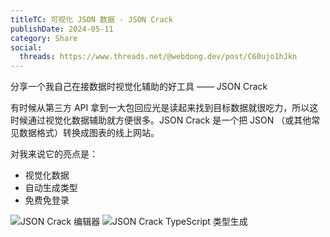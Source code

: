 ```yaml
---
titleTC: 可视化 JSON 数据 - JSON Crack
publishDate: 2024-05-11
category: Share
social:
  threads: https://www.threads.net/@webdong.dev/post/C60ujo1hJkn
---
```


分享一个我自己在接数据时视觉化辅助的好工具 —— JSON Crack

有时候从第三方 API 拿到一大包回应光是读起来找到目标数据就很吃力，所以这时候通过视觉化数据辅助就方便很多。JSON Crack 是一个把 JSON （或其他常见数据格式）转换成图表的线上网站。

对我来说它的亮点是：

- 视觉化数据
- 自动生成类型
- 免费免登录

![JSON Crack 编辑器](./json-crack-editor.webp)
![JSON Crack TypeScript 类型生成](./json-crack-type.webp)
